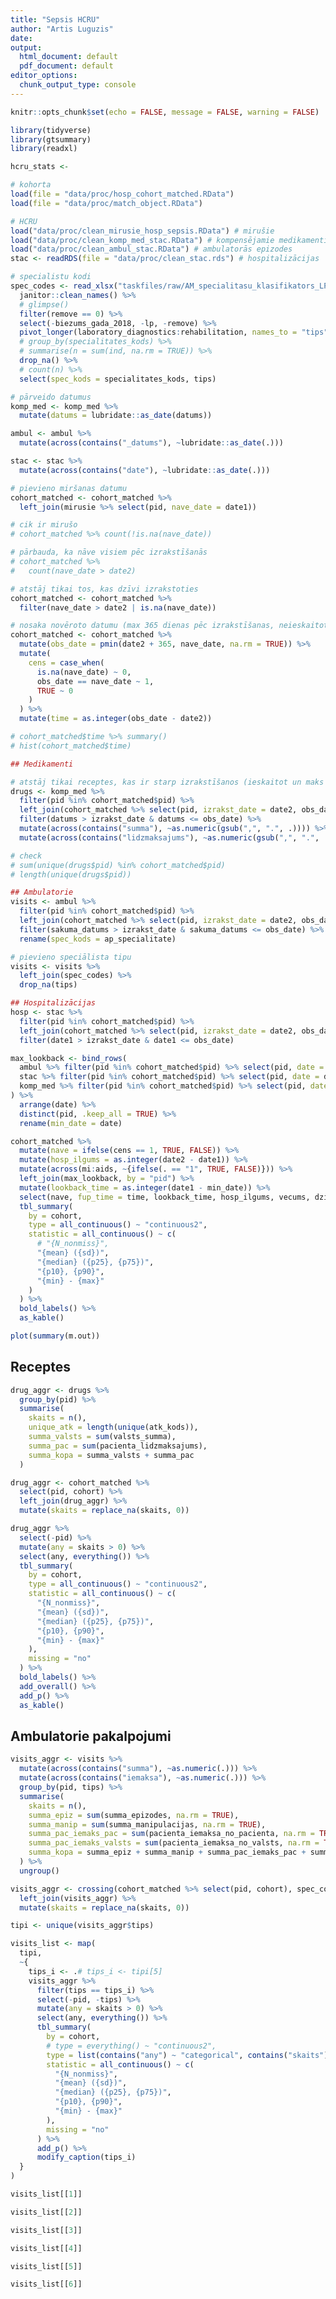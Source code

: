 ```yaml
---
title: "Sepsis HCRU"
author: "Artis Luguzis"
date: 
output:
  html_document: default
  pdf_document: default
editor_options: 
  chunk_output_type: console
---
```


```r
knitr::opts_chunk$set(echo = FALSE, message = FALSE, warning = FALSE)
```

```r
library(tidyverse)
library(gtsummary)
library(readxl)
```

```r
hcru_stats <- 
```


```r
# kohorta
load(file = "data/proc/hosp_cohort_matched.RData")
load(file = "data/proc/match_object.RData")

# HCRU
load("data/proc/clean_mirusie_hosp_sepsis.RData") # mirušie
load("data/proc/clean_komp_med_stac.RData") # kompensējamie medikamenti
load("data/proc/clean_ambul_stac.RData") # ambulatorās epizodes
stac <- readRDS(file = "data/proc/clean_stac.rds") # hospitalizācijas

# specialistu kodi
spec_codes <- read_xlsx("taskfiles/raw/AM_specialitasu_klasifikators_LP_JB.xlsx") %>% 
  janitor::clean_names() %>% 
  # glimpse()
  filter(remove == 0) %>% 
  select(-biezums_gada_2018, -lp, -remove) %>% 
  pivot_longer(laboratory_diagnostics:rehabilitation, names_to = "tips", values_to = "ind") %>% 
  # group_by(specialitates_kods) %>% 
  # summarise(n = sum(ind, na.rm = TRUE)) %>% 
  drop_na() %>%
  # count(n) %>% 
  select(spec_kods = specialitates_kods, tips)
```

```r
# pārveido datumus
komp_med <- komp_med %>% 
  mutate(datums = lubridate::as_date(datums))

ambul <- ambul %>% 
  mutate(across(contains("_datums"), ~lubridate::as_date(.)))

stac <- stac %>% 
  mutate(across(contains("date"), ~lubridate::as_date(.)))

# pievieno miršanas datumu
cohort_matched <- cohort_matched %>% 
  left_join(mirusie %>% select(pid, nave_date = date1))

# cik ir mirušo
# cohort_matched %>% count(!is.na(nave_date))

# pārbauda, ka nāve visiem pēc izrakstīšanās
# cohort_matched %>%
#   count(nave_date > date2)

# atstāj tikai tos, kas dzīvi izrakstoties
cohort_matched <- cohort_matched %>% 
  filter(nave_date > date2 | is.na(nave_date))

# nosaka novēroto datumu (max 365 dienas pēc izrakstīšanas, neieskaitot)
cohort_matched <- cohort_matched %>% 
  mutate(obs_date = pmin(date2 + 365, nave_date, na.rm = TRUE)) %>% 
  mutate(
    cens = case_when(
      is.na(nave_date) ~ 0,
      obs_date == nave_date ~ 1,
      TRUE ~ 0
    )
  ) %>% 
  mutate(time = as.integer(obs_date - date2))

# cohort_matched$time %>% summary()
# hist(cohort_matched$time)

## Medikamenti

# atstāj tikai receptes, kas ir starp izrakstīšanos (ieskaitot un maks beigām)
drugs <- komp_med %>% 
  filter(pid %in% cohort_matched$pid) %>%
  left_join(cohort_matched %>% select(pid, izrakst_date = date2, obs_date), by = "pid") %>%
  filter(datums > izrakst_date & datums <= obs_date) %>% 
  mutate(across(contains("summa"), ~as.numeric(gsub(",", ".", .)))) %>% 
  mutate(across(contains("lidzmaksajums"), ~as.numeric(gsub(",", ".", .))))

# check
# sum(unique(drugs$pid) %in% cohort_matched$pid)
# length(unique(drugs$pid))

## Ambulatorie
visits <- ambul %>% 
  filter(pid %in% cohort_matched$pid) %>%
  left_join(cohort_matched %>% select(pid, izrakst_date = date2, obs_date), by = "pid") %>%
  filter(sakuma_datums > izrakst_date & sakuma_datums <= obs_date) %>% 
  rename(spec_kods = ap_specialitate)

# pievieno speciālista tipu
visits <- visits %>% 
  left_join(spec_codes) %>% 
  drop_na(tips)

## Hospitalizācijas
hosp <- stac %>% 
  filter(pid %in% cohort_matched$pid) %>%
  left_join(cohort_matched %>% select(pid, izrakst_date = date2, obs_date), by = "pid") %>%
  filter(date1 > izrakst_date & date1 <= obs_date)
```

```r
max_lookback <- bind_rows(
  ambul %>% filter(pid %in% cohort_matched$pid) %>% select(pid, date = sakuma_datums),
  stac %>% filter(pid %in% cohort_matched$pid) %>% select(pid, date = date1),
  komp_med %>% filter(pid %in% cohort_matched$pid) %>% select(pid, date = datums)
) %>% 
  arrange(date) %>% 
  distinct(pid, .keep_all = TRUE) %>% 
  rename(min_date = date)

cohort_matched %>% 
  mutate(nave = ifelse(cens == 1, TRUE, FALSE)) %>% 
  mutate(hosp_ilgums = as.integer(date2 - date1)) %>% 
  mutate(across(mi:aids, ~{ifelse(. == "1", TRUE, FALSE)})) %>% 
  left_join(max_lookback, by = "pid") %>% 
  mutate(lookback_time = as.integer(date1 - min_date)) %>% 
  select(nave, fup_time = time, lookback_time, hosp_ilgums, vecums, dzimums, mi:aids, charlson, hosp_gads, cohort) %>% 
  tbl_summary(
    by = cohort,
    type = all_continuous() ~ "continuous2",
    statistic = all_continuous() ~ c(
      # "{N_nonmiss}",
      "{mean} ({sd})",
      "{median} ({p25}, {p75})",
      "{p10}, {p90}",
      "{min} - {max}"
    )
  ) %>% 
  bold_labels() %>% 
  as_kable()
```

```r
plot(summary(m.out))
```

## Receptes

```r
drug_aggr <- drugs %>% 
  group_by(pid) %>% 
  summarise(
    skaits = n(),
    unique_atk = length(unique(atk_kods)),
    summa_valsts = sum(valsts_summa),
    summa_pac = sum(pacienta_lidzmaksajums),
    summa_kopa = summa_valsts + summa_pac
  )

drug_aggr <- cohort_matched %>%
  select(pid, cohort) %>% 
  left_join(drug_aggr) %>% 
  mutate(skaits = replace_na(skaits, 0))

drug_aggr %>%
  select(-pid) %>% 
  mutate(any = skaits > 0) %>% 
  select(any, everything()) %>% 
  tbl_summary(
    by = cohort,
    type = all_continuous() ~ "continuous2",
    statistic = all_continuous() ~ c(
      "{N_nonmiss}",
      "{mean} ({sd})",
      "{median} ({p25}, {p75})",
      "{p10}, {p90}",
      "{min} - {max}"
    ),
    missing = "no"
  ) %>%
  bold_labels() %>% 
  add_overall() %>% 
  add_p() %>% 
  as_kable()
```

## Ambulatorie pakalpojumi

```r
visits_aggr <- visits %>% 
  mutate(across(contains("summa"), ~as.numeric(.))) %>% 
  mutate(across(contains("iemaksa"), ~as.numeric(.))) %>% 
  group_by(pid, tips) %>% 
  summarise(
    skaits = n(),
    summa_epiz = sum(summa_epizodes, na.rm = TRUE),
    summa_manip = sum(summa_manipulacijas, na.rm = TRUE),
    summa_pac_iemaks_pac = sum(pacienta_iemaksa_no_pacienta, na.rm = TRUE),
    summa_pac_iemaks_valsts = sum(pacienta_iemaksa_no_valsts, na.rm = TRUE),
    summa_kopa = summa_epiz + summa_manip + summa_pac_iemaks_pac + summa_pac_iemaks_valsts
  ) %>% 
  ungroup()

visits_aggr <- crossing(cohort_matched %>% select(pid, cohort), spec_codes %>% select(tips)) %>% 
  left_join(visits_aggr) %>% 
  mutate(skaits = replace_na(skaits, 0))

tipi <- unique(visits_aggr$tips)

visits_list <- map(
  tipi,
  ~{
    tips_i <- .# tips_i <- tipi[5]
    visits_aggr %>% 
      filter(tips == tips_i) %>% 
      select(-pid, -tips) %>%
      mutate(any = skaits > 0) %>%
      select(any, everything()) %>%
      tbl_summary(
        by = cohort,
        # type = everything() ~ "continuous2",
        type = list(contains("any") ~ "categorical", contains("skaits") ~ "continuous2", contains("summa") ~ "continuous2"),
        statistic = all_continuous() ~ c(
          "{N_nonmiss}",
          "{mean} ({sd})",
          "{median} ({p25}, {p75})",
          "{p10}, {p90}",
          "{min} - {max}"
        ),
        missing = "no"
      ) %>% 
      add_p() %>% 
      modify_caption(tips_i)
  }
)

visits_list[[1]]

visits_list[[2]]

visits_list[[3]]

visits_list[[4]]

visits_list[[5]]

visits_list[[6]]


```

















